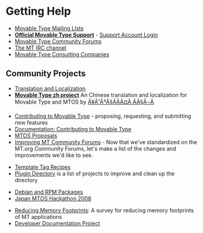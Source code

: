 = Getting Help =

* [http://www.movabletype.org/opensource/mailing-lists.html Movable Type Mailing LIsts]
* '''[http://www.movabletype.com/support/ Official Movable Type Support]''' - [https://secure.sixapart.com/t/account Support Account Login]
* [http://forums.movabletype.org/ Movable Type Community Forums]
* [[MT_IRC|The MT IRC channel]]
* [[Movable Type Consulting Companies]]

== Community Projects ==

* [[Translation and Localization]]
* '''[http://www.thinkjam.org/zoptuno/projects/zh-movable-type.html Movable Type zh project]''' An Chinese translation and localization for Movable Type and MTOS by [http://www.thinkjam.org/zoptuno/ Ã¥Â¹Â³Ã§ÂÂÃ¤Â¸ÂÃ§Â¬Â]

* [http://www.movabletype.org/opensource/contributions.html Contributing to Movable Type] - proposing, requesting, and submitting new features
* [[Documentation:Contributing_to_Movable_Type| Documentation: Contributing to Movable Type]]
* [[:Category:MTOS_Proposals|MTOS Proposals]]
* [[Improving MT Community Forums]] - Now that we've standardized on the MT.org Community Forums, let's make a list of the changes and improvements we'd like to see.


* [[:Category:Template_Tag_Recipes|Template Tag Recipes]]
* [[Plugin Directory]] is a list of projects to improve and clean up the directory

* [[Packaging Project|Debian and RPM Packages]]
* [[Japan_Hackathon|Japan MTOS Hackathon 2008]]

* [[Reducing Memory Footprints]]: A survey for reducing memory footprints of MT applications
* [[Developer Documentation Project]]